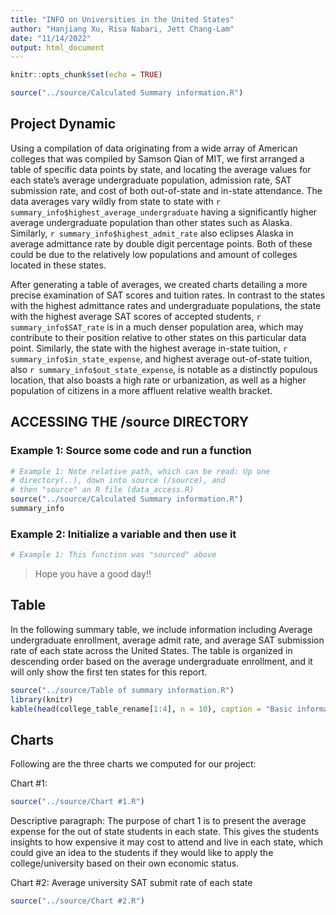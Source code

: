 ```yaml
---
title: "INFO on Universities in the United States"
author: "Hanjiang Xu, Risa Nabari, Jett Chang-Lam"
date: "11/14/2022"
output: html_document
---
```


```r
knitr::opts_chunk$set(echo = TRUE)
```

```r
source("../source/Calculated Summary information.R")

```

## Project Dynamic

Using a compilation of data originating from a wide array of American colleges that was compiled by Samson Qian of MIT, we first arranged a table of specific data points by state, and locating the average values for each state's average undergraduate population, admission rate, SAT submission rate, and cost of both out-of-state and in-state attendance. The data averages vary wildly from state to state with `r summary_info$highest_average_undergraduate` having a significantly higher average undergraduate population than other states such as Alaska. Similarly, `r summary_info$highest_admit_rate` also eclipses Alaska in average admittance rate by double digit percentage points. Both of these could be due to the relatively low populations and amount of colleges located in these states. 

After generating a table of averages, we created charts detailing a more precise examination of SAT scores and tuition rates. In contrast to the states with the highest admittance rates and undergraduate populations, the state with the highest average SAT scores of accepted students, `r summary_info$SAT_rate` is in a much denser population area, which may contribute to their position relative to other states on this particular data point. Similarly, the state with the highest average in-state tuition, `r summary_info$in_state_expense`, and highest average out-of-state tuition, also `r summary_info$out_state_expense`, is notable as a distinctly populous location, that also boasts a high rate or urbanization, as well as a higher population of citizens in a more affluent relative wealth bracket. 

## ACCESSING THE /source DIRECTORY
### Example 1: Source some code and run a function
```r
# Example 1: Note relative path, which can be read: Up one
# directory(..), down into source (/source), and 
# then "source" an R file (data_access.R)
source("../source/Calculated Summary information.R")
summary_info
```

### Example 2: Initialize a variable and then use it
```r
# Example 1: This function was "sourced" above
```

> Hope you have a good day!! 

## Table

In the following summary table, we include information including Average undergraduate enrollment, average admit rate, and average SAT submission rate of each state across the United States. The table is organized in descending order based on the average undergraduate enrollment, and it will only show the first ten states for this report. 
```r
source("../source/Table of summary information.R")
library(knitr)
kable(head(college_table_rename[1:4], n = 10), caption = "Basic informaion of Universities of the first ten states based on enrollment" )
```

## Charts
Following are the three charts we computed for our project: 

Chart #1: 

```r
source("../source/Chart #1.R")
```

Descriptive paragraph: 
The purpose of chart 1 is to present the average expense for the out of state students in each state.
This gives the students insights to how expensive it may cost to attend and live in each state, which could 
give an idea to the students if they would like to apply the college/university based on their own economic status. 

Chart #2: Average university SAT submit rate of each state
```r
source("../source/Chart #2.R")
```

